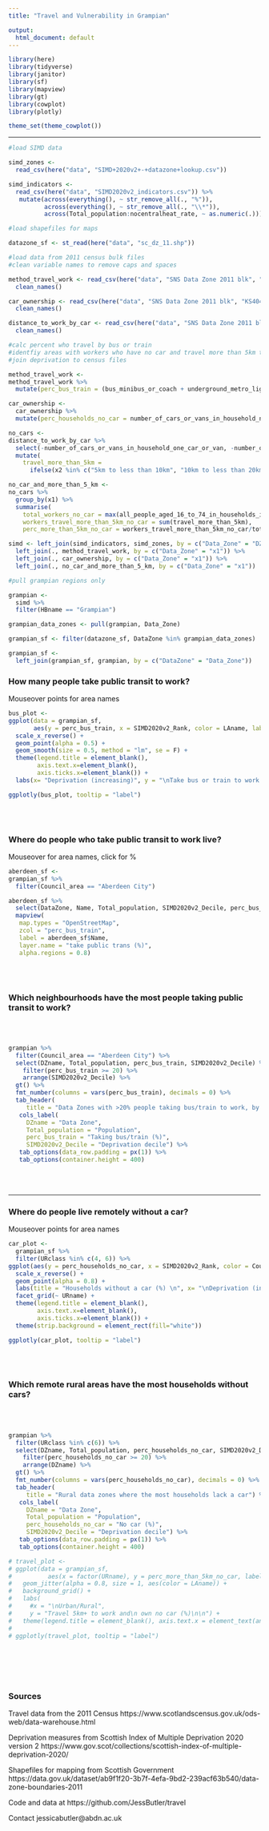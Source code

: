 ```yaml
---
title: "Travel and Vulnerability in Grampian"

output:
  html_document: default
---
```


```r
library(here)
library(tidyverse)
library(janitor)
library(sf)
library(mapview)
library(gt)
library(cowplot)
library(plotly)

theme_set(theme_cowplot())
```
 

-----

```r
#load SIMD data

simd_zones <- 
  read_csv(here("data", "SIMD+2020v2+-+datazone+lookup.csv")) 

simd_indicators <- 
  read_csv(here("data", "SIMD2020v2_indicators.csv")) %>%
   mutate(across(everything(), ~ str_remove_all(., "%")),
          across(everything(), ~ str_remove_all(., "\\*")),
          across(Total_population:nocentralheat_rate, ~ as.numeric(.)))

#load shapefiles for maps

datazone_sf <- st_read(here("data", "sc_dz_11.shp"))

#load data from 2011 census bulk files
#clean variable names to remove caps and spaces

method_travel_work <- read_csv(here("data", "SNS Data Zone 2011 blk", "QS701SC.csv")) %>% 
  clean_names()

car_ownership <- read_csv(here("data", "SNS Data Zone 2011 blk", "KS404SC.csv")) %>% 
  clean_names()

distance_to_work_by_car <- read_csv(here("data", "SNS Data Zone 2011 blk", "LC7402SC.csv")) %>% 
  clean_names()

```

```r
#calc percent who travel by bus or train
#identfiy areas with workers who have no car and travel more than 5km to work
#join deprivation to census files

method_travel_work <-
method_travel_work %>% 
  mutate(perc_bus_train = (bus_minibus_or_coach + underground_metro_light_rail_or_tram)/all_people_aged_16_to_74 *100)

car_ownership <-
  car_ownership %>%
  mutate(perc_households_no_car = number_of_cars_or_vans_in_household_no_cars_or_vans/all_households * 100)

no_cars <-
distance_to_work_by_car %>%
  select(-number_of_cars_or_vans_in_household_one_car_or_van, -number_of_cars_or_vans_in_household_two_or_more_cars_or_vans) %>%
  mutate(
    travel_more_than_5km = 
      ifelse(x2 %in% c("5km to less than 10km", "10km to less than 20km", "20km to less than 30km", "30km and over"), all_people_aged_16_to_74_in_households_in_employment, 0)) 

no_car_and_more_than_5_km <-
no_cars %>%
  group_by(x1) %>%
  summarise(
    total_workers_no_car = max(all_people_aged_16_to_74_in_households_in_employment),
    workers_travel_more_than_5km_no_car = sum(travel_more_than_5km),
    perc_more_than_5km_no_car = workers_travel_more_than_5km_no_car/total_workers_no_car *100)

simd <- left_join(simd_indicators, simd_zones, by = c("Data_Zone" = "DZ")) %>%
  left_join(., method_travel_work, by = c("Data_Zone" = "x1")) %>%
  left_join(., car_ownership, by = c("Data_Zone" = "x1")) %>%
  left_join(., no_car_and_more_than_5_km, by = c("Data_Zone" = "x1"))

```


```r
#pull grampian regions only

grampian <-
  simd %>%
  filter(HBname == "Grampian") 

grampian_data_zones <- pull(grampian, Data_Zone)

grampian_sf <- filter(datazone_sf, DataZone %in% grampian_data_zones)

grampian_sf <-
  left_join(grampian_sf, grampian, by = c("DataZone" = "Data_Zone"))

```


### How many people take public transit to work?
Mouseover points for area names

```r

bus_plot <-
ggplot(data = grampian_sf,
       aes(y = perc_bus_train, x = SIMD2020v2_Rank, color = LAname, label = DZname)) + 
  scale_x_reverse() +
  geom_point(alpha = 0.5) +
  geom_smooth(size = 0.5, method = "lm", se = F) +
  theme(legend.title = element_blank(), 
        axis.text.x=element_blank(),
        axis.ticks.x=element_blank()) +
  labs(x= "Deprivation (increasing)", y = "\nTake bus or train to work (%)\n")

ggplotly(bus_plot, tooltip = "label")

```

<br></br>

### Where do people who take public transit to work live?
Mouseover for area names, click for %

```r
aberdeen_sf <-
grampian_sf %>%
  filter(Council_area == "Aberdeen City")

aberdeen_sf %>%
  select(DataZone, Name, Total_population, SIMD2020v2_Decile, perc_bus_train) %>%
  mapview(
   map.types = "OpenStreetMap",
   zcol = "perc_bus_train",
   label = aberdeen_sf$Name,
   layer.name = "take public trans (%)",
   alpha.regions = 0.8)
```

<br></br>

### Which neighbourhoods have the most people taking public transit to work?
<br></br>
```r
grampian %>%
  filter(Council_area == "Aberdeen City") %>%
  select(DZname, Total_population, perc_bus_train, SIMD2020v2_Decile) %>%
    filter(perc_bus_train >= 20) %>%
    arrange(SIMD2020v2_Decile) %>%
  gt() %>%
  fmt_number(columns = vars(perc_bus_train), decimals = 0) %>%
  tab_header(
     title = "Data Zones with >20% people taking bus/train to work, by most deprived") %>%
   cols_label(
     DZname = "Data Zone",
     Total_population = "Population",
     perc_bus_train = "Taking bus/train (%)",
     SIMD2020v2_Decile = "Deprivation decile") %>%
   tab_options(data_row.padding = px(1)) %>%
   tab_options(container.height = 400)
```

<br></br>

____
### Where do people live remotely without a car?
Mouseover points for area names


```r

car_plot <-
  grampian_sf %>%
  filter(URclass %in% c(4, 6)) %>%
ggplot(aes(y = perc_households_no_car, x = SIMD2020v2_Rank, color = Council_area, label = DZname)) + 
  scale_x_reverse() +
  geom_point(alpha = 0.8) +
  labs(title = "Households without a car (%) \n", x= "\nDeprivation (increasing)", y = "") +
  facet_grid(~ URname) +
  theme(legend.title = element_blank(), 
        axis.text.x=element_blank(),
        axis.ticks.x=element_blank()) +
  theme(strip.background = element_rect(fill="white")) 

ggplotly(car_plot, tooltip = "label")

```

<br></br> 

### Which remote rural areas have the most households without cars? 

<br></br>
```r
grampian %>%
  filter(URclass %in% c(6)) %>%
  select(DZname, Total_population, perc_households_no_car, SIMD2020v2_Decile) %>%
    filter(perc_households_no_car >= 20) %>%
    arrange(DZname) %>%
  gt() %>%
  fmt_number(columns = vars(perc_households_no_car), decimals = 0) %>%
  tab_header(
     title = "Rural data zones where the most households lack a car") %>%
   cols_label(
     DZname = "Data Zone",
     Total_population = "Population",
     perc_households_no_car = "No car (%)",
     SIMD2020v2_Decile = "Deprivation decile") %>%
   tab_options(data_row.padding = px(1)) %>%
   tab_options(container.height = 400)
```


```r
# travel_plot <-
# ggplot(data = grampian_sf,
#          aes(x = factor(URname), y = perc_more_than_5km_no_car, label = DZname)) +
#   geom_jitter(alpha = 0.8, size = 1, aes(color = LAname)) +
#   background_grid() +
#   labs(
#     #x = "\nUrban/Rural",
#     y = "Travel 5km+ to work and\n own no car (%)\n\n") +
#   theme(legend.title = element_blank(), axis.text.x = element_text(angle = 30), axis.title.x = element_blank())
# 
# ggplotly(travel_plot, tooltip = "label")
```

<br></br>
-----
### Sources  

Travel data from the 2011 Census 
https://www.scotlandscensus.gov.uk/ods-web/data-warehouse.html

Deprivation measures from Scottish Index of Multiple Deprivation 2020 version 2 
https://www.gov.scot/collections/scottish-index-of-multiple-deprivation-2020/

Shapefiles for mapping from Scottish Government
https://data.gov.uk/dataset/ab9f1f20-3b7f-4efa-9bd2-239acf63b540/data-zone-boundaries-2011

Code and data at https://github.com/JessButler/travel

Contact jessicabutler@abdn.ac.uk



